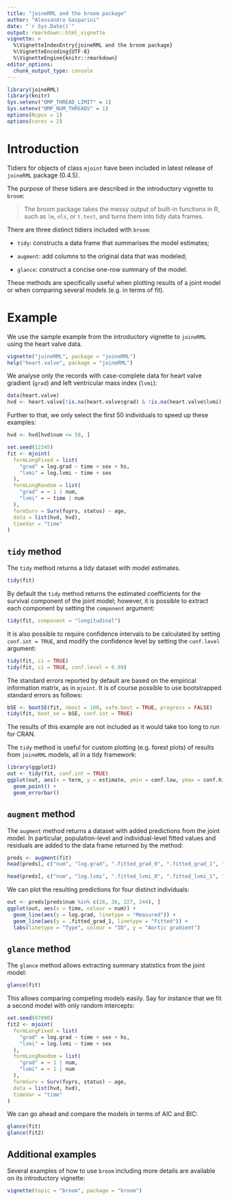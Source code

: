 ```yaml
---
title: "joineRML and the broom package"
author: "Alessandro Gasparini"
date: "`r Sys.Date()`"
output: rmarkdown::html_vignette
vignette: >
  %\VignetteIndexEntry{joineRML and the broom package}
  %\VignetteEncoding{UTF-8}
  %\VignetteEngine{knitr::rmarkdown}
editor_options: 
  chunk_output_type: console
---
```


```r
library(joineRML)
library(knitr)
Sys.setenv("OMP_THREAD_LIMIT" = 1)
Sys.setenv("OMP_NUM_THREADS" = 1)
options(Ncpus = 1)
options(cores = 2)
```

# Introduction

Tidiers for objects of class `mjoint` have been included in latest release of `joineRML` package (0.4.5).

The purpose of these tidiers are described in the introductory vignette to `broom`:

> The broom package takes the messy output of built-in functions in R, such as `lm`, `nls`, or `t.test`, and turns them into tidy data frames.

There are three distinct tidiers included with `broom`:

* `tidy`: constructs a data frame that summarises the model estimates;

* `augment`: add columns to the original data that was modeled;

* `glance`: construct a concise one-row summary of the model. 

These methods are specifically useful when plotting results of a joint model or when comparing several models (e.g. in terms of fit).

# Example

We use the sample example from the introductory vignette to `joineRML` using the heart valve data.

```r
vignette("joineRML", package = "joineRML")
help("heart.valve", package = "joineRML")
```

We analyse only the records with case-complete data for heart valve gradient (`grad`) and left ventricular mass index (`lvmi`):

```r
data(heart.valve)
hvd <- heart.valve[!is.na(heart.valve$grad) & !is.na(heart.valve$lvmi), ]
```

Further to that, we only select the first 50 individuals to speed up these examples:

```r
hvd <- hvd[hvd$num <= 50, ]
```

```r
set.seed(12345)
fit <- mjoint(
  formLongFixed = list(
    "grad" = log.grad ~ time + sex + hs,
    "lvmi" = log.lvmi ~ time + sex
  ),
  formLongRandom = list(
    "grad" = ~ 1 | num,
    "lvmi" = ~ time | num
  ),
  formSurv = Surv(fuyrs, status) ~ age,
  data = list(hvd, hvd),
  timeVar = "time"
)
```

## `tidy` method

The `tidy` method returns a tidy dataset with model estimates. 

```r
tidy(fit)
```

By default the `tidy` method returns the estimated coefficients for the survival component of the joint model; however, it is possible to extract each component by setting the `component` argument:

```r
tidy(fit, component = "longitudinal")
```

It is also possible to require confidence intervals to be calculated by setting `conf.int = TRUE`, and modify the confidence level by setting the `conf.level` argument:

```r
tidy(fit, ci = TRUE)
tidy(fit, ci = TRUE, conf.level = 0.99)
```

The standard errors reported by default are based on the empirical information matrix, as in `mjoint`. It is of course possible to use bootstrapped standard errors as follows:

```r
bSE <- bootSE(fit, nboot = 100, safe.boot = TRUE, progress = FALSE)
tidy(fit, boot_se = bSE, conf.int = TRUE)
```

The results of this example are not included as it would take too long to run for CRAN.

The `tidy` method is useful for custom plotting (e.g. forest plots) of results from `joineRML` models, all in a tidy framework:

```r
library(ggplot2)
out <- tidy(fit, conf.int = TRUE)
ggplot(out, aes(x = term, y = estimate, ymin = conf.low, ymax = conf.high)) +
  geom_point() +
  geom_errorbar()
```

## `augment` method

The `augment` method returns a dataset with added predictions from the joint model. In particular, population-level and individual-level fitted values and residuals are added to the data frame returned by the method:

```r
preds <- augment(fit)
head(preds[, c("num", "log.grad", ".fitted_grad_0", ".fitted_grad_1", ".resid_grad_0", ".resid_grad_1")])
```

```r
head(preds[, c("num", "log.lvmi", ".fitted_lvmi_0", ".fitted_lvmi_1", ".resid_lvmi_0", ".resid_lvmi_1")])
```

We can plot the resulting predictions for four distinct individuals:

```r
out <- preds[preds$num %in% c(26, 36, 227, 244), ]
ggplot(out, aes(x = time, colour = num)) +
  geom_line(aes(y = log.grad, linetype = "Measured")) +
  geom_line(aes(y = .fitted_grad_1, linetype = "Fitted")) +
  labs(linetype = "Type", colour = "ID", y = "Aortic gradient")
```

## `glance` method

The `glance` method allows extracting summary statistics from the joint model:

```r
glance(fit)
```

This allows comparing competing models easily. Say for instance that we fit a second model with only random intercepts:

```r
set.seed(67890)
fit2 <- mjoint(
  formLongFixed = list(
    "grad" = log.grad ~ time + sex + hs,
    "lvmi" = log.lvmi ~ time + sex
  ),
  formLongRandom = list(
    "grad" = ~ 1 | num,
    "lvmi" = ~ 1 | num
  ),
  formSurv = Surv(fuyrs, status) ~ age,
  data = list(hvd, hvd),
  timeVar = "time"
)
```

We can go ahead and compare the models in terms of AIC and BIC:

```r
glance(fit)
glance(fit2)
```

## Additional examples

Several examples of how to use `broom` including more details are available on its introductory vignette:

```r
vignette(topic = "broom", package = "broom")
```
